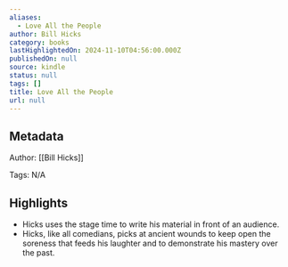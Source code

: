 ```yaml
---
aliases:
  - Love All the People
author: Bill Hicks
category: books
lastHighlightedOn: 2024-11-10T04:56:00.000Z
publishedOn: null
source: kindle
status: null
tags: []
title: Love All the People
url: null
---
```

## Metadata

Author: [[Bill Hicks]]

Tags: N/A

## Highlights

- Hicks uses the stage time to write his material in front of an audience.
- Hicks, like all comedians, picks at ancient wounds to keep open the soreness that feeds his laughter and to demonstrate his mastery over the past.
